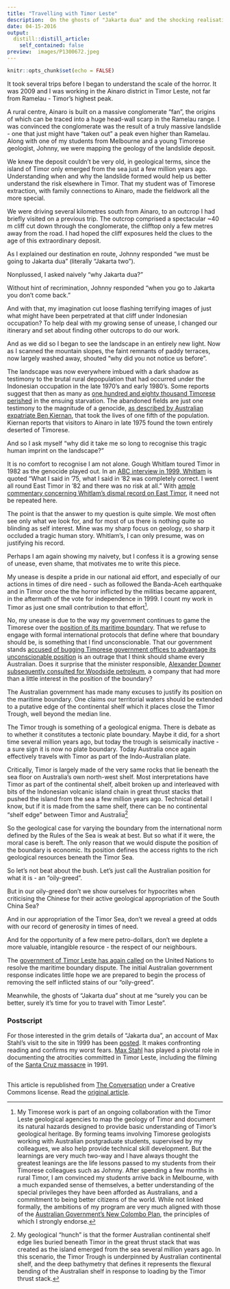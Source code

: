 ```yaml
---
title: "Travelling with Timor Leste"
description:  On the ghosts of "Jakarta dua" and the shocking realisation hidden in the dark shadows of Timor landscapes.
date: 04-15-2016
output:
  distill::distill_article:
    self_contained: false
preview:  images/P1300672.jpeg
---
```


```r
knitr::opts_chunk$set(echo = FALSE)
```

 

It took several trips before I began to understand the scale of the horror.  It  was 2009 and I was working in the Ainaro district in Timor Leste, not far from  Ramelau - Timor’s highest peak.

A rural centre,  Ainaro is built on a massive conglomerate “fan”, the origins of  which can be traced into a huge head-wall scarp in the Ramelau range. I was convinced the conglomerate was the result of a truly massive landslide - one that just might have  “taken out” a peak even higher than Ramelau. Along with one of my students from Melbourne and a young Timorese geologist, Johnny, we were mapping the geology of the landslide deposit. 

We knew the deposit couldn’t be very old, in geological terms, since the island of Timor only emerged from the sea  just a few million years ago. Understanding when and why the landslide formed would help us better understand the  risk elsewhere in Timor. That my student was of Timorese extraction, with family connections to Ainaro, made the fieldwork all the more special.

We were driving several kilometres south from Ainaro, to an outcrop I had briefly visited on a previous trip. The outcrop comprised a spectacular ~40 m cliff cut down through the conglomerate, the clifftop only a few metres away from the road. I had hoped the cliff exposures held the clues to the age of this extraordinary deposit.

As I explained our destination en route, Johnny responded “we must be going to Jakarta dua”  (literally “Jakarta two”).

Nonplussed, I asked naively  “why Jakarta dua?”

Without hint of recrimination, Johnny responded  “when you go to Jakarta you don’t come back.”

And with that, my imagination cut loose flashing terrifying images of just what might have been perpetrated at that cliff  under Indonesian occupation? To help deal with my growing sense of unease, I  changed our itinerary and set about finding other outcrops to do our work.

And as we did so I began to see the landscape in an entirely new light.  Now as I scanned the mountain slopes, the faint remnants of paddy terraces, now  largely washed away,  shouted “why did you not notice us before”. 

The landscape was now everywhere imbued with a dark shadow as testimony to the  brutal rural depopulation that had occurred under the Indonesian occupation in the late 1970’s and early 1980’s.  Some reports suggest that then as many as [one hundred and eighty thousand Timorese perished](http://gsp.yale.edu/sites/default/files/files/UN%20verdict%20on%20East%20Timor.pdf) in the ensuing starvation. The abandoned fields are just one testimony to the magnitude of a genocide, [as described by Australian expatriate Ben Kiernan](http://gsp.yale.edu/sites/default/files/03-263_ch_09.pdf), that took the lives of one fifth of the population. Kiernan reports that visitors to Ainaro in late 1975 found the town entirely deserted of Timorese.
  
  And so I ask myself “why did it take me so long to recognise this tragic human imprint on the landscape?”  
  
  It is no comfort to recognise I am not alone. Gough Whitlam toured Timor in 1982 as the genocide played out. In an [ABC interview in 1999, Whitlam](http://www.abc.net.au/worldtoday/stories/s71200.htm)  is quoted “What I said in ‘75, what I said in '82 was completely correct. I went all round East Timor in '82 and there was no risk at all.” With [ample commentary concerning Whitlam’s dismal record on East Timor](https://newmatilda.com/2014/11/17/whitlam-timor-and-great-men-history-myth/), it need not be repeated here.
    
The point is that the answer to my question is quite simple. We most often see only what we look for, and for most of us there is nothing quite so blinding as self interest.  Mine was my sharp focus on geology, so sharp it occluded a tragic human story. Whitlam’s, I can only presume, was on justifying his record.
  
 Perhaps I am again showing my naivety, but I confess  it is a growing sense of unease, even shame,  that motivates me to write this piece.
    
My unease is despite a pride in our national aid effort, and especially of our actions in times of dire need - such as followed the Banda-Aceh earthquake and in Timor once the the horror inflicted by the militias became apparent, in the aftermath of the vote for independence in 1999. I count my work in Timor as just one small contribution to that effort^[My Timorese work is part of an ongoing collaboration with the Timor Leste geological agencies to map the geology of Timor and document its natural hazards</a> designed to provide basic understanding of Timor’s geological heritage. By forming teams involving Timorese geologists working with Australian postgraduate students, supervised by my colleagues, we also help provide technical skill development.  But the learnings are very much two-way and I have always thought the greatest leanings are the life lessons passed to my students from their Timorese colleagues such as Johnny.  After spending a few months in rural Timor, I am convinced my students arrive back in Melbourne,  with a much expanded sense of themselves, a better understanding of the special privileges they have been afforded as Australians, and a commitment to being better citizens of the world. While not linked formally, the ambitions of my program are very much aligned with those of the [Australian Government’s New Colombo Plan](http://dfat.gov.au/people-to-people/new-colombo-plan/pages/new-colombo-plan.aspx), the principles of which I strongly endorse.].
    
No, my unease is due to the way my government continues to game the Timorese over the [position of its maritime boundary](http://www.abc.net.au/news/2016-04-11/east-timor-to-negotiate-maritime-border-with-australia-at-un/7316674). That we refuse to engage with formal international protocols that define where that boundary should be, is something that I find unconscionable. That our government stands <a href="http://www.smh.com.au/federal-politics/political-news/australia-ordered-to-cease-spying-on-east-timor-by-international-court-of-justice-20140303-hvfya">accused of bugging Timorese government offices to advantage its unconscionable position</a> is an outrage that I think should shame every Australian. Does it surprise that the minister responsible, [Alexander Downer  subsequently consulted for Woodside petroleum](http://www.theaustralian.com.au/national-affairs/foreign-affairs/how-canberra-and-woodside-bugged-timor-pm-to-strip-fledgling-nation-of-oil-billions/story-fn59nm2j-1226795417836), a company that had more than a little interest in the position of the boundary?
      
The Australian government has made many excuses to justify its position on the maritime boundary. One claims our territorial waters should be extended to a putative edge of the continental shelf which it places close the Timor Trough, well beyond the median line. 
      
The Timor trough is something of a geological enigma. There is debate as  to whether it constitutes a tectonic plate boundary.   Maybe it did, for a short time several million years ago, but today the trough is seismically inactive - a sure sign it is now no  plate boundary. Today Australia once again effectively travels with Timor as part of the Indo-Australian plate.  
      
Critically, Timor is largely made of the very same rocks that lie beneath the sea floor on Australia’s own north-west shelf. Most interpretations have Timor as part of the continental shelf, albeit broken up and interleaved with bits of the Indonesian volcanic island chain in great thrust stacks that pushed the  island from the sea a few  million years ago. Technical detail I know, but if it is made from the same shelf, there can be no continental “shelf edge” between Timor and Australia^[My geological “hunch” is that the former Australian continental shelf edge lies buried beneath Timor in the great thrust stack that was created as the island emerged from the sea several million years ago. In this scenario, the Timor Trough is underpinned by Australian continental shelf, and the deep bathymetry that defines it represents the flexural bending of the Australian shelf in response to loading by the Timor thrust stack.]   
      
So the  geological case for varying the boundary from the international norm defined by the Rules of the Sea is weak at best. But so what if it were, the moral case is bereft. The only reason that we would dispute the position of the boundary is economic. Its position defines the access rights to the rich geological resources beneath the Timor Sea. 
      
  So let’s not beat about the bush. Let’s just call the Australian position for what it is - an “oily-greed”.
      
But in our oily-greed don’t we show ourselves for hypocrites when criticising the Chinese for their active geological appropriation of the South China Sea? 
      
And in our appropriation of the Timor Sea, don’t we reveal a greed at odds with our record of generosity in times of need.  
      
 And for the opportunity of a few mere petro-dollars, don’t we deplete a more valuable,  intangible resource - the respect of our neighbours.
      
The [government of Timor Leste has again called](http://www.smh.com.au/federal-politics/political-news/east-timor-takes-australia-to-un-over-sea-border-20160411-go39tl.htm) on the  United Nations to resolve the maritime boundary dispute. 
The initial Australian government response indicates little hope we are prepared to begin the process of removing the self inflicted stains of our “oily-greed”.  
        
 Meanwhile, the ghosts of “Jakarta dua” shout at me “surely you can be better, surely it’s time for you to travel with Timor Leste”.
        
### Postscript
        
For those interested in the grim details of  “Jakarta dua”, an account of Max Stahl’s visit to the site in 1999  has been [posted](https://lists.riseup.net/www/arc/east-timor/2016-04/msg00096.html). It makes confronting reading and confirms my worst fears. [Max Stahl](https://en.wikipedia.org/wiki/Christopher_Wenner)  has played a pivotal role in documenting the atrocities committed in Timor Leste, including the filming of the [Santa Cruz massacre](ttps://en.wikipedia.org/wiki/Santa_Cruz_massacre) in 1991.  
        
##  
        

 This article is republished from [The Conversation](http://theconversation.com) under a Creative Commons license. Read the [original article](https://theconversation.com/travelling-with-timor-leste-57635).
        